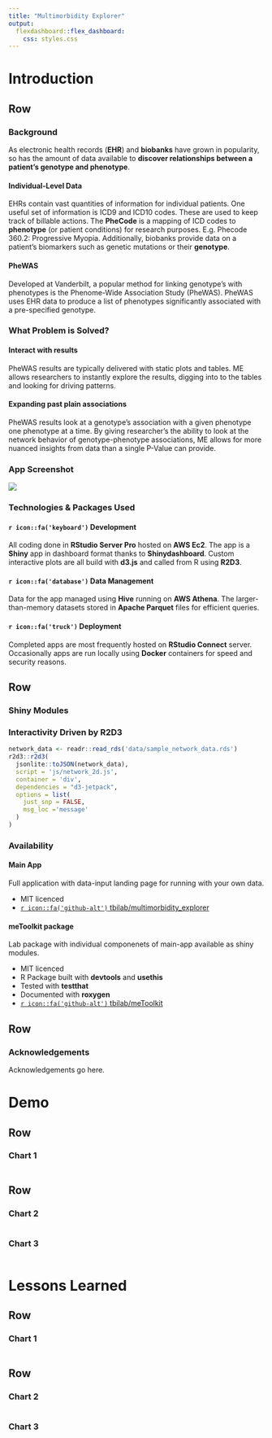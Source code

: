```yaml
---
title: "Multimorbidity Explorer"
output: 
  flexdashboard::flex_dashboard:
    css: styles.css
---
```


Introduction {data-orientation=rows}
=====================================  
   
Row {data-height=800}
-------------------------------------


### Background
   
As electronic health records (**EHR**) and **biobanks** have grown in popularity, so has the amount of data available to **discover relationships between a patient's genotype and phenotype**.

#### Individual-Level Data

EHRs contain vast quantities of information for individual patients. One useful set of information is ICD9 and ICD10 codes. These are used to keep track of billable actions. The **PheCode** is a mapping of ICD codes to **phenotype** (or patient conditions) for research purposes. E.g. Phecode 360.2: Progressive Myopia. Additionally, biobanks provide data on a patient's biomarkers such as genetic mutations or their **genotype**.

#### PheWAS

Developed at Vanderbilt, a popular method for linking genotype's with phenotypes is the Phenome-Wide Association Study (PheWAS). PheWAS uses EHR data to produce a list of phenotypes significantly associated with a pre-specified genotype.


### What Problem is Solved?
    
#### Interact with results 
PheWAS results are typically delivered with static plots and tables. ME allows researchers to instantly explore the results, digging into to the tables and looking for driving patterns.

#### Expanding past plain associations

PheWAS results look at a genotype's association with a given phenotype one phenotype at a time. By giving researcher's the ability to look at the network behavior of genotype-phenotype associations, ME allows for more nuanced insights from data than a single P-Value can provide. 
     



### App Screenshot {.no-padding}

![](app_screenshot.png)

 

### Technologies & Packages Used

#### `r icon::fa('keyboard')` Development 

All coding done in **RStudio Server Pro** hosted on **AWS Ec2**. The app is a **Shiny** app in dashboard format thanks to **Shinydashboard**. Custom interactive plots are all build with **d3.js** and called from R using **R2D3**. 

#### `r icon::fa('database')` Data Management

Data for the app managed using **Hive** running on **AWS Athena**. The larger-than-memory datasets stored in **Apache Parquet** files for efficient queries. 


#### `r icon::fa('truck')` Deployment

Completed apps are most frequently hosted on **RStudio Connect** server. Occasionally apps are run locally using **Docker** containers for speed and security reasons.


  

  

Row {data-height=800}
-------------------------------------
      

  
### Shiny Modules  


### Interactivity Driven by R2D3
    

```r
network_data <- readr::read_rds('data/sample_network_data.rds')
r2d3::r2d3(
  jsonlite::toJSON(network_data),
  script = 'js/network_2d.js',
  container = 'div',
  dependencies = "d3-jetpack",
  options = list(
    just_snp = FALSE,
    msg_loc ='message'
  )
)

```
  
  
    



### Availability
    
#### Main App 

Full application with data-input landing page for running with your own data. 

- MIT licenced
- [`r icon::fa('github-alt')` tbilab/multimorbidity_explorer](https://github.com/tbilab/multimorbidity_explorer)

#### meToolkit package

Lab package with individual componenets of main-app available as shiny modules. 

- MIT licenced
- R Package built with **devtools** and **usethis**
- Tested with **testthat**
- Documented with **roxygen**
- [`r icon::fa('github-alt')` tbilab/meToolkit](https://github.com/tbilab/meToolkit)
    
    
    

Row {data-height=100}
-------------------------------------

### Acknowledgements

Acknowledgements go here.

Demo {data-orientation=rows}
=====================================     
   
Row {data-height=600}
-------------------------------------


### Chart 1

```r
```

Row {data-height=400}
-------------------------------------
   
### Chart 2

```r
```   
    
### Chart 3

```r
```










Lessons Learned {data-orientation=rows}
=====================================     
   
Row {data-height=600}
-------------------------------------

### Chart 1

```r
```

Row {data-height=400}
-------------------------------------
   
### Chart 2

```r
```   
    
### Chart 3

```r
```
